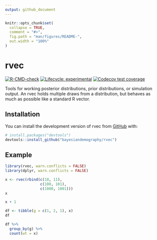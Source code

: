 ```yaml
---
output: github_document
---
```


<!-- README.md is generated from README.Rmd. Please edit that file -->

```r
knitr::opts_chunk$set(
  collapse = TRUE,
  comment = "#>",
  fig.path = "man/figures/README-",
  out.width = "100%"
)
```

# rvec

<!-- badges: start -->
[![R-CMD-check](https://github.com/bayesiandemography/rvec/actions/workflows/R-CMD-check.yaml/badge.svg)](https://github.com/bayesiandemography/rvec/actions/workflows/R-CMD-check.yaml)
[![Lifecycle: experimental](https://img.shields.io/badge/lifecycle-experimental-orange.svg)](https://lifecycle.r-lib.org/articles/stages.html#experimental)
[![Codecov test coverage](https://codecov.io/gh/bayesiandemography/rvec/branch/main/graph/badge.svg)](https://app.codecov.io/gh/bayesiandemography/rvec?branch=main)
<!-- badges: end -->

Tools for working posterior distributions, prior distributions, or simulation output. An rvec holds multiple draws from a distribution, but behaves as much as possible like a standard R vector.


## Installation

You can install the development version of rvec from [GitHub](https://github.com/) with:

``` r
# install.packages("devtools")
devtools::install_github("bayesiandemography/rvec")
```

## Example

```r
library(rvec, warn.conflicts = FALSE)
library(dplyr, warn.conflicts = FALSE)

x <- rvec(rbind(c(10, 11),
                c(100, 101),
                c(1000, 1001)))
x
```

```r
x + 1
```

```r
df <- tibble(g = c(1, 2, 1), x)
df
```

```r
df %>%
  group_by(g) %>%
  count(wt = x)
```

